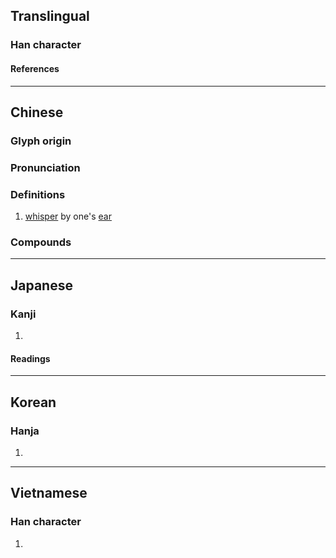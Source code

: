 {{character info/new}}
==Translingual==

===Han character===
{{Han char|rn=30|rad=口|as=06|sn=9|four=60401|canj=RSJ|ids=⿱口耳}}

====References====
{{Han ref|kx=0185.240|dkj=03527|dj=0405.220|hdz=10612.050|uh=54A0}}

----

==Chinese==
{{zh-forms}}

===Glyph origin===
{{Han etym}}

===Pronunciation===
{{zh-pron
|m=qì
|c=cap1
|mc=y
|oc=2+1
|ma=
|cat=
}}

===Definitions===
{{zh-hanzi}}

# [[whisper]] by one's [[ear]]

===Compounds===
{{zh-der|咠咠}}
----

==Japanese==

===Kanji===
{{ja-kanji|grade=|rs=口06}}

# {{rfdef|ja|sort=口06}}

====Readings====
{{ja-readings
|on=しゅう, ゆう
|kun=ささやく, そしる
}}

----

==Korean==

===Hanja===
{{ko-hanja|집}}

# {{rfdef|ko|sort=口06}}

----

==Vietnamese==

===Han character===
{{vi-readings|rs=口06|reading=nghiện}}

# {{rfdef|vi|sort=口06}}